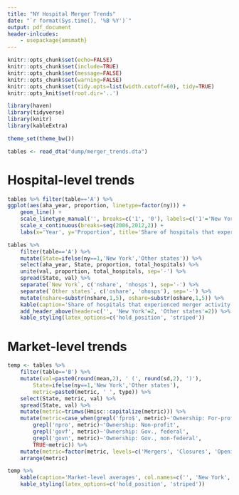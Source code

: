 ```yaml
---
title: "NY Hospital Merger Trends"
date: "`r format(Sys.time(), '%B %Y')`"
output: pdf_document
header-inlcudes:
    - usepackage{amsmath}
---
```



```r
knitr::opts_chunk$set(echo=FALSE)
knitr::opts_chunk$set(include=TRUE)
knitr::opts_chunk$set(message=FALSE)
knitr::opts_chunk$set(warning=FALSE)
knitr::opts_chunk$set(tidy.opts=list(width.cutoff=60), tidy=TRUE)
knitr::opts_knit$set(root.dir='..')
```

```r
library(haven)
library(tidyverse)
library(knitr)
library(kableExtra)

theme_set(theme_bw())
```
```r
tables <- read_dta("dump/merger_trends.dta")
```

# Hospital-level trends

```r
tables %>% filter(table=='A') %>%
ggplot(aes(aha_year, proportion, linetype=factor(ny))) +
    geom_line() +
    scale_linetype_manual('', breaks=c('1', '0'), labels=c('1'='New York', '0'='Other states'), values=c('1'=1, '0'=2)) +
    scale_x_continuous(breaks=seq(2006,2012,2)) +
    labs(x='Year', y='Proportion', title='Share of hospitals that experienced merger activity')
```

```r
tables %>%
    filter(table=='A') %>%
    mutate(State=ifelse(ny==1,'New York','Other states')) %>%
    select(aha_year, State, proportion, total_hospitals) %>%
    unite(val, proportion, total_hospitals, sep='-') %>%
    spread(State, val) %>%
    separate(`New York`, c('nshare', 'nhosps'), sep='-') %>%
    separate(`Other states`, c('oshare', 'ohosps'), sep='-') %>%
    mutate(nshare=substr(nshare,1,5), oshare=substr(oshare,1,5)) %>%
    kable(caption='Share of hospitals that experienced merger activity', col.names=c('Year', 'Prop.', 'Hospitals', 'Prop.', 'Hospitals'), align='lcccc', format='latex', booktabs=TRUE) %>%
    add_header_above(header=c('', 'New York'=2, 'Other states'=2)) %>%
    kable_styling(latex_options=c('hold_position', 'striped'))
```


# Market-level trends

```r
temp <- tables %>%
    filter(table=='B') %>%
    mutate(val=paste0(round(mean,2), ' (', round(sd,2), ')'),
        State=ifelse(ny==1,'New York','Other states'),
        metric=paste0(metric, ' ', type)) %>%
    select(State, metric, val) %>%
    spread(State, val) %>%
    mutate(metric=trimws(Hmisc::capitalize(metric))) %>%
    mutate(metric=case_when(grepl('fpro$', metric)~'Ownership: For-profit',
        grepl('npro', metric)~'Ownership: Non-profit',
        grepl('govf', metric)~'Ownership: Gov., federal',
        grepl('govn', metric)~'Ownership: Gov., non-federal',
        TRUE~metric)) %>%
    mutate(metric=factor(metric, levels=c('Mergers', 'Closures', 'Openings', 'Hospitals', 'Beds', 'Teaching Hospitals', 'Ownership: For-profit', 'Ownership: Non-profit', 'Ownership: Gov., federal', 'Ownership: Gov., non-federal'), ordered=TRUE)) %>%
    arrange(metric)
```

```r
temp %>%
    kable(caption='Market-level averages', col.names=c('', 'New York', 'Other states'), align='lcc', format='latex', booktabs=TRUE) %>%
    kable_styling(latex_options=c('hold_position', 'striped'))
```
